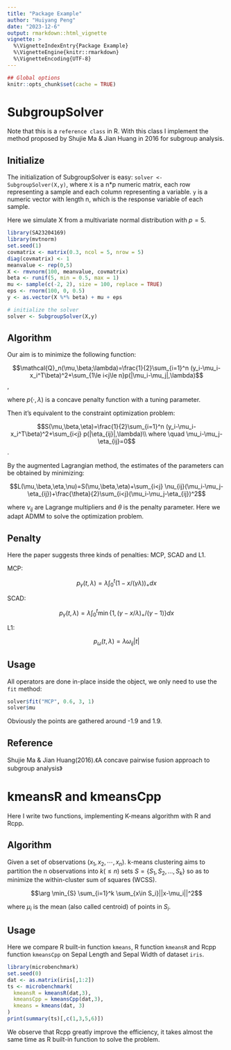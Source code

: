 ```yaml
---
title: "Package Example"
author: "Huiyang Peng"
date: "2023-12-6"
output: rmarkdown::html_vignette
vignette: >
  %\VignetteIndexEntry{Package Example}
  %\VignetteEngine{knitr::rmarkdown}
  %\VignetteEncoding{UTF-8}
---
```


```r
## Global options
knitr::opts_chunk$set(cache = TRUE)
```

# SubgroupSolver

Note that this is a `reference class` in R. With this class I implement the method proposed by Shujie Ma & Jian Huang in 2016 for subgroup analysis.

## Initialize

The initialization of SubgroupSolver is easy: `solver <- SubgroupSolver(X,y)`, where `X` is a n*p numeric matrix, each row representing a sample and each column representing a variable. `y` is a numeric vector with length n, which is the response variable of each sample.

Here we simulate X from a multivariate normal distribution with $p=5$. 

```r
library(SA23204169)
library(mvtnorm)
set.seed(1)
covmatrix <- matrix(0.3, ncol = 5, nrow = 5)
diag(covmatrix) <- 1
meanvalue <- rep(0,5)
X <- rmvnorm(100, meanvalue, covmatrix)
beta <- runif(5, min = 0.5, max = 1)
mu <- sample(c(-2, 2), size = 100, replace = TRUE)
eps <- rnorm(100, 0, 0.5)
y <- as.vector(X %*% beta) + mu + eps
```

```r
# initialize the solver
solver <- SubgroupSolver(X,y)
```

## Algorithm

Our aim is to minimize the following function:

$$\mathcal{Q}_n(\mu,\beta;\lambda)=\frac{1}{2}\sum_{i=1}^n (y_i-\mu_i-x_i^T\beta)^2+\sum_{1\le i<j\le n}p(|\mu_i-\mu_j|,\lambda)$$,

where $p(\cdot, \lambda)$ is a concave penalty function with a tuning parameter.

Then it's equivalent to the constraint optimization problem:

$$S(\mu,\beta,\eta)=\frac{1}{2}\sum_{i=1}^n (y_i-\mu_i-x_i^T\beta)^2+\sum_{i<j} p(|\eta_{ij}|,\lambda)\\ where \quad \mu_i-\mu_j-\eta_{ij}=0$$.

By the augmented Lagrangian method, the estimates of the parameters can be obtained by minimizing:

$$L(\mu,\beta,\eta,\nu)=S(\mu,\beta,\eta)+\sum_{i<j} \nu_{ij}(\mu_i-\mu_j-\eta_{ij})+\frac{\theta}{2}\sum_{i<j}(\mu_i-\mu_j-\eta_{ij})^2$$

where $\nu_{ij}$ are Lagrange multipliers and $\theta$ is the penalty parameter. Here we adapt ADMM to solve the optimization problem.

## Penalty

Here the paper suggests three kinds of penalties: MCP, SCAD and L1.

MCP:

$$p_\gamma(t,\lambda)=\lambda\int_0^t (1-x/(\gamma\lambda))_+ dx$$

SCAD:

$$p_\gamma(t,\lambda)=\lambda\int_0^t \min\{1,(\gamma-x/\lambda)_+/(\gamma-1)\}dx$$

L1:

$$p_\omega(t,\lambda)=\lambda\omega_{ij}|t|$$

## Usage

All operators are done in-place inside the object, we only need to use the `fit` method:

```r
solver$fit("MCP", 0.6, 3, 1)
solver$mu
```

Obviously the points are gathered around -1.9 and 1.9.

## Reference

Shujie Ma & Jian Huang(2016).《A concave pairwise fusion approach to subgroup analysis》

# kmeansR and kmeansCpp

Here I write two functions, implementing K-means algorithm with R and Rcpp.

## Algorithm

Given a set of observations $(x_1,x_2,\cdots,x_n)$. k-means clustering aims to partition the n observations into $k (\le n)$ sets $S = \{S_1, S_2, ..., S_k\}$ so as to minimize the within-cluster sum of squares (WCSS).

$$\arg \min_{S} \sum_{i=1}^k \sum_{x\in S_i}||x-\mu_i||^2$$

where $\mu_i$ is the mean (also called centroid) of points in $S_i$.

## Usage

Here we compare R built-in function `kmeans`, R function `kmeansR` and Rcpp function `kmeansCpp` on Sepal Length and Sepal Width of dataset `iris`.

```r
library(microbenchmark)
set.seed(0)
dat <- as.matrix(iris[,1:2])
ts <- microbenchmark(
  kmeansR = kmeansR(dat,3),
  kmeansCpp = kmeansCpp(dat,3),
  kmeans = kmeans(dat, 3)
)
print(summary(ts)[,c(1,3,5,6)])
```

We observe that Rcpp greatly improve the efficiency, it takes almost the same time as R built-in function to solve the problem.